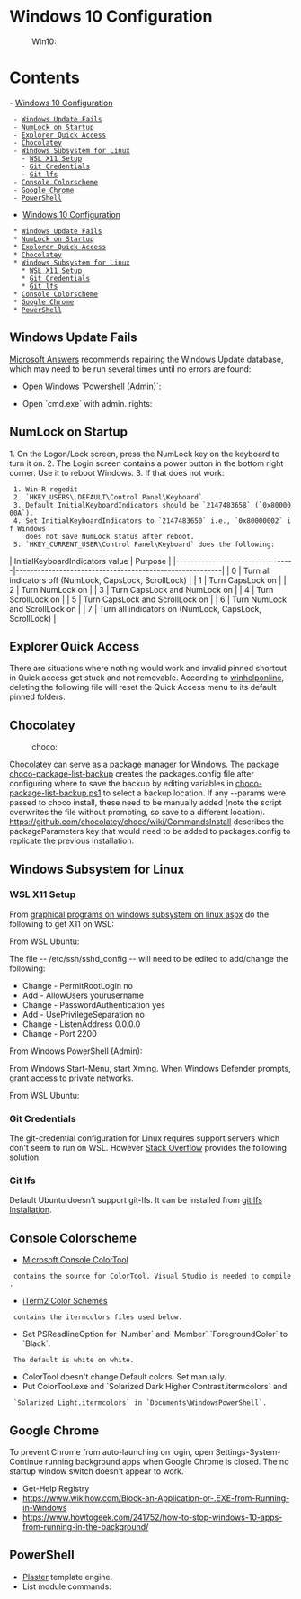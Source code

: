 = Windows 10 Configuration =
:Win10:

= Contents =
- [[#Windows 10 Configuration|Windows 10 Configuration]]
  - [[#Windows 10 Configuration#Windows Update Fails|Windows Update Fails]]
  - [[#Windows 10 Configuration#NumLock on Startup|NumLock on Startup]]
  - [[#Windows 10 Configuration#Explorer Quick Access|Explorer Quick Access]]
  - [[#Windows 10 Configuration#Chocolatey|Chocolatey]]
  - [[#Windows 10 Configuration#Windows Subsystem for Linux|Windows Subsystem for Linux]]
    - [[#Windows 10 Configuration#Windows Subsystem for Linux#WSL X11 Setup|WSL X11 Setup]]
    - [[#Windows 10 Configuration#Windows Subsystem for Linux#Git Credentials|Git Credentials]]
    - [[#Windows 10 Configuration#Windows Subsystem for Linux#Git lfs|Git lfs]]
  - [[#Windows 10 Configuration#Console Colorscheme|Console Colorscheme]]
  - [[#Windows 10 Configuration#Google Chrome|Google Chrome]]
  - [[#Windows 10 Configuration#PowerShell|PowerShell]]

* [[#Windows 10 Configuration|Windows 10 Configuration]]
  * [[#Windows 10 Configuration#Windows Update Fails|Windows Update Fails]]
  * [[#Windows 10 Configuration#NumLock on Startup|NumLock on Startup]]
  * [[#Windows 10 Configuration#Explorer Quick Access|Explorer Quick Access]]
  * [[#Windows 10 Configuration#Chocolatey|Chocolatey]]
  * [[#Windows 10 Configuration#Windows Subsystem for Linux|Windows Subsystem for Linux]]
    * [[#Windows 10 Configuration#Windows Subsystem for Linux#WSL X11 Setup|WSL X11 Setup]]
    * [[#Windows 10 Configuration#Windows Subsystem for Linux#Git Credentials|Git Credentials]]
    * [[#Windows 10 Configuration#Windows Subsystem for Linux#Git lfs|Git lfs]]
  * [[#Windows 10 Configuration#Console Colorscheme|Console Colorscheme]]
  * [[#Windows 10 Configuration#Google Chrome|Google Chrome]]
  * [[#Windows 10 Configuration#PowerShell|PowerShell]]

== Windows Update Fails ==

[[https://answers.microsoft.com/en-us/windows/forum/windows_10-update/failed-to-install-2017-07-cumulative-update-for/de8fb22d-e611-4a2e-89f9-6944b78aa01b?auth=1|Microsoft Answers]]
recommends repairing the Windows Update database, which may need to be run
several times until no errors are found:

* Open Windows `Powershell (Admin)`:

{{{ Powershell
cd $env:windir\diagnostics\system\windowsupdate\
Get-TroubleshootingPack  .  |  Invoke-TroubleshootingPack  -Result  $env:TEMP
}}}

* Open `cmd.exe` with admin. rights:

{{{ DOS
net stop wuauserv
del /f /s /q C:\Windows\SoftwareDistribution\DataStore\*.*
del /f /s /q C:\Windows\SoftwareDistribution\Download\*.*
net start wuauserv
wuauclt /detectnow /reportnow
}}}

== NumLock on Startup ==

1. On the Logon/Lock screen, press the NumLock key on the keyboard to turn it on.
2. The Login screen contains a power button in the bottom right corner. Use it to reboot Windows.
3. If that does not work:
  1. Win-R regedit
  2. `HKEY_USERS\.DEFAULT\Control Panel\Keyboard`
  3. Default InitialKeyboardIndicators should be `2147483658` (`0x8000000A`).
  4. Set InitialKeyboardIndicators to `2147483650` i.e., `0x80000002` if Windows
     does not save NumLock status after reboot.
  5. `HKEY_CURRENT_USER\Control Panel\Keyboard` does the following:

| InitialKeyboardIndicators value | Purpose                                                 |
|---------------------------------|---------------------------------------------------------|
| 0                               | Turn all indicators off (NumLock, CapsLock, ScrollLock) |
| 1                               | Turn CapsLock on                                        |
| 2                               | Turn NumLock on                                         |
| 3                               | Turn CapsLock and NumLock on                            |
| 4                               | Turn ScrollLock on                                      |
| 5                               | Turn CapsLock and ScrollLock on                         |
| 6                               | Turn NumLock and ScrollLock on                          |
| 7                               | Turn all indicators on (NumLock, CapsLock, ScrollLock)  |

== Explorer Quick Access ==

There are situations where nothing would work and invalid pinned shortcut in
Quick access get stuck and not removable. According to [[http://www.winhelponline.com/blog/fix-quick-access-reset-pinned-shortcuts-stuck-not-working-windows-10/|winhelponline]],
deleting the following file will reset the Quick Access menu to its default
pinned folders.

{{{ DOS
cmd.exe /c del "%AppData%\Microsoft\Windows\Recent\AutomaticDestinations\f01b4d95cf55d32a.automaticDestinations-ms"
}}}

== Chocolatey ==
:choco:

[[https://chocolatey.org/|Chocolatey]] can serve as a package manager for Windows. The package
[[https://chocolatey.org/packages/choco-package-list-backup|choco-package-list-backup]] creates the packages.config file after
configuring where to save the backup by editing variables
in [[file:C:/ProgramData/chocolatey/bin/choco-package-list-backup.ps1|choco-package-list-backup.ps1]] to select a backup location.
If any --params were passed to choco install, these need to be manually added
(note the script overwrites the file without prompting, so save to a different
location).  https://github.com/chocolatey/choco/wiki/CommandsInstall describes the packageParameters
key that would need to be added to packages.config to replicate the previous
installation.

== Windows Subsystem for Linux ==

=== WSL X11 Setup ===

From [[https://virtualizationreview.com/articles/2017/02/08/graphical-programs-on-windows-subsystem-on-linux.aspx|graphical programs on windows subsystem on linux aspx]] do the following to get X11 on WSL:

From WSL Ubuntu:

{{{ bash
sudo apt-get remove  openssh-server
sudo apt-get install  openssh-server
}}}

The file -- /etc/ssh/sshd_config -- will need to be edited to add/change the following:

* Change - PermitRootLogin no
* Add - AllowUsers yourusername
* Change - PasswordAuthentication yes
* Add - UsePrivilegeSeparation no
* Change - ListenAddress 0.0.0.0
* Change - Port 2200

{{{ bash
sudo service ssh --full-restart
}}}

From Windows PowerShell (Admin):

{{{ Powershell
choco install Xming -y
}}}

From Windows Start-Menu, start Xming. When Windows Defender prompts, grant access to private networks.

From WSL Ubuntu:

{{{ bash
sudo apt-get install x11-apps
export DISPLAY=:0
xeyes # to test
}}}

=== Git Credentials ===

The git-credential configuration for Linux requires support servers which don't
seem to run on WSL. However [[https://stackoverflow.com/questions/45925964/how-to-use-git-credential-store-on-wsl-ubuntu-on-windows#comment81823871_47350274|Stack Overflow]] provides the following solution.

{{{ bash
git config --global credential.helper "/mnt/c/Program\ Files/Git/mingw64/libexec/git-core/git-credential-wincred.exe"
}}}

=== Git lfs ===

Default Ubuntu doesn't support git-lfs. It can be installed from
[[https://github.com/git-lfs/git-lfs/wiki/Installation|git lfs Installation]].

{{{ bash
sudo apt-get install software-properties-common to install add-apt-repository (or sudo apt-get install python-software-properties if you are on Ubuntu <= 12.04)
sudo add-apt-repository ppa:git-core/ppa
sudo apt-get update
curl -s https://packagecloud.io/install/repositories/github/git-lfs/script.deb.sh | sudo bash
sudo apt-get install git-lfs
git lfs instal
}}}

== Console Colorscheme ==

* [[https://github.com/Microsoft/Console/tree/master/tools/ColorTool|Microsoft Console ColorTool]]
  contains the source for ColorTool. Visual Studio is needed to compile.
* [[https://github.com/mbadolato/iTerm2-Color-Schemes|iTerm2 Color Schemes]]
  contains the itermcolors files used below.
* Set PSReadlineOption for `Number` and `Member` `ForegroundColor` to `Black`.
  The default is white on white.
* ColorTool doesn't change Default colors. Set manually.
* Put ColorTool.exe and `Solarized Dark Higher Contrast.itermcolors` and
  `Solarized Light.itermcolors` in `Documents\WindowsPowerShell`.

== Google Chrome ==

To prevent Chrome from auto-launching on login, open Settings-System-Continue running background apps when Google Chrome is closed. The no startup window switch doesn't appear to work.

{{{ dosbatch
REG QUERY HKCU\Software\Microsoft\Windows\CurrentVersion\Run /v GoogleChromeAutoLaunch*
Alt-R
regedit
Delete Computer\HKEY_CURRENT_USER\Software\Microsoft\Windows\CurrentVersion\Run\GoogleChromeAutoLaunch_*
}}}

{{{ powershell
$RegPath = "HKCU:\Software\Microsoft\Windows\CurrentVersion\Run"
$RegProperty = "GoogleChromeAutoLaunch*"
Get-ItemProperty -Path $RegPath -Name $RegProperty
Remove-ItemProperty -Path $RegPath -Name $RegProperty -Confirm
}}}

* Get-Help Registry
* https://www.wikihow.com/Block-an-Application-or-.EXE-from-Running-in-Windows
* https://www.howtogeek.com/241752/how-to-stop-windows-10-apps-from-running-in-the-background/

== PowerShell ==
* [[https://github.com/PowerShell/Plaster/|Plaster]] template engine.
* List module commands:

{{{PowerShell
Get-Command -Module <ModuleName>
}}}
